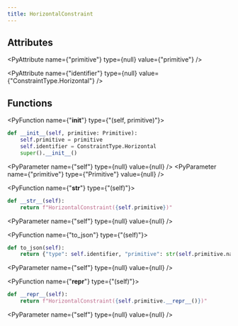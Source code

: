 ```yaml
---
title: HorizontalConstraint
---
```


## Attributes

<PyAttribute name={"primitive"} type={null} value={"primitive"} />

<PyAttribute name={"identifier"} type={null} value={"ConstraintType.Horizontal"} />

## Functions

<PyFunction name={"__init__"} type={"(self, primitive)"}>

<PySourceCode >

```python
def __init__(self, primitive: Primitive):
    self.primitive = primitive
    self.identifier = ConstraintType.Horizontal
    super().__init__()
```

</PySourceCode>

<div >

<PyParameter name={"self"} type={null} value={null} />
<PyParameter name={"primitive"} type={"Primitive"} value={null} />

</div>

<PyFunctionReturn type={null} />

</PyFunction>

<PyFunction name={"__str__"} type={"(self)"}>

<PySourceCode >

```python
def __str__(self):
    return f"HorizontalConstraint({self.primitive})"
```

</PySourceCode>

<div >

<PyParameter name={"self"} type={null} value={null} />

</div>

<PyFunctionReturn type={null} />

</PyFunction>

<PyFunction name={"to_json"} type={"(self)"}>

<PySourceCode >

```python
def to_json(self):
    return {"type": self.identifier, "primitive": str(self.primitive.name)}
```

</PySourceCode>

<div >

<PyParameter name={"self"} type={null} value={null} />

</div>

<PyFunctionReturn type={null} />

</PyFunction>

<PyFunction name={"__repr__"} type={"(self)"}>

<PySourceCode >

```python
def __repr__(self):
    return f"HorizontalConstraint({self.primitive.__repr__()})"
```

</PySourceCode>

<div >

<PyParameter name={"self"} type={null} value={null} />

</div>

<PyFunctionReturn type={null} />

</PyFunction>